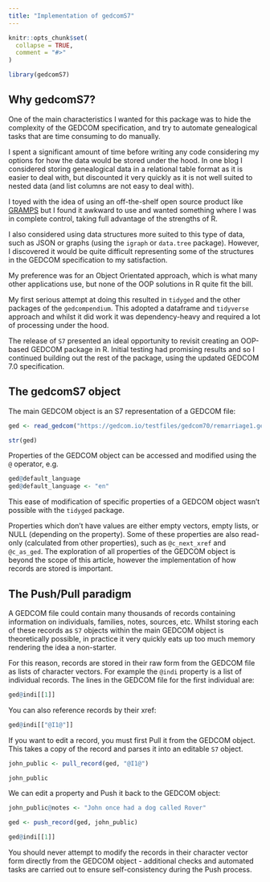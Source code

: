 ```yaml
---
title: "Implementation of gedcomS7"
---
```


```r
knitr::opts_chunk$set(
  collapse = TRUE,
  comment = "#>"
)
```

```r
library(gedcomS7)
```

## Why gedcomS7?

One of the main characteristics I wanted for this package was to hide the complexity of the GEDCOM specification, and try to automate genealogical tasks that are time consuming to do manually.

I spent a significant amount of time before writing any code considering my options for how the data would be stored under the hood. In one blog I considered storing genealogical data in a relational table format as it is easier to deal with, but discounted it very quickly as it is not well suited to nested data (and list columns are not easy to deal with).

I toyed with the idea of using an off-the-shelf open source product like [GRAMPS](https://gramps-project.org) but I found it awkward to use and wanted something where I was in complete control, taking full advantage of the strengths of R.

I also considered using data structures more suited to this type of data, such as JSON or graphs (using the `igraph` or `data.tree` package). However, I discovered it would be quite difficult representing some of the structures in the GEDCOM specification to my satisfaction.

My preference was for an Object Orientated approach, which is what many other applications use, but none of the OOP solutions in R quite fit the bill.

My first serious attempt at doing this resulted in `tidyged` and the other packages of the `gedcompendium`. This adopted a dataframe and `tidyverse` approach and whilst it did work it was dependency-heavy and required a lot of processing under the hood.

The release of `S7` presented an ideal opportunity to revisit creating an OOP-based GEDCOM package in R. Initial testing had promising results and so I continued building out the rest of the package, using the updated GEDCOM 7.0 specification.

## The gedcomS7 object

The main GEDCOM object is an S7 representation of a GEDCOM file:

```r
ged <- read_gedcom("https://gedcom.io/testfiles/gedcom70/remarriage1.ged")

str(ged)
```

Properties of the GEDCOM object can be accessed and modified using the `@` operator, e.g.

```r
ged@default_language
ged@default_language <- "en"
```

This ease of modification of specific properties of a GEDCOM object wasn't possible with the `tidyged` package.

Properties which don't have values are either empty vectors, empty lists, or NULL (depending on the property). Some of these properties are also read-only (calculated from other properties), such as `@c_next_xref` and `@c_as_ged`. The exploration of all properties of the GEDCOM object is beyond the scope of this article, however the implementation of how records are stored is important.

## The Push/Pull paradigm

A GEDCOM file could contain many thousands of records containing information on individuals, families, notes, sources, etc. Whilst storing each of these records as `S7` objects within the main GEDCOM object is theoretically possible, in practice it very quickly eats up too much memory rendering the idea a non-starter.

For this reason, records are stored in their raw form from the GEDCOM file as lists of character vectors. For example the `@indi` property is a list of individual records. The lines in the GEDCOM file for the first individual are:

```r
ged@indi[[1]]
```

You can also reference records by their xref:

```r
ged@indi[["@I1@"]]
```

If you want to edit a record, you must first Pull it from the GEDCOM object. This takes a copy of the record and parses it into an editable `S7` object.

```r
john_public <- pull_record(ged, "@I1@")

john_public
```


We can edit a property and Push it back to the GEDCOM object:

```r
john_public@notes <- "John once had a dog called Rover"

ged <- push_record(ged, john_public)

ged@indi[[1]]
```

You should never attempt to modify the records in their character vector form directly from the GEDCOM object - additional checks and automated tasks are carried out to ensure self-consistency during the Push process.
